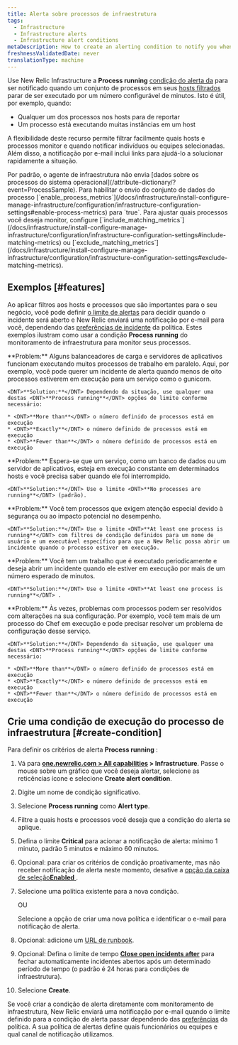 ```yaml
---
title: Alerta sobre processos de infraestrutura
tags:
  - Infrastructure
  - Infrastructure alerts
  - Infrastructure alert conditions
metaDescription: How to create an alerting condition to notify you when processes have stopped reporting or are not running as expected.
freshnessValidatedDate: never
translationType: machine
---
```


Use New Relic Infrastructure a <DNT>**Process running**</DNT> [condição do alerta da](/docs/infrastructure/new-relic-infrastructure/configuration/infrastructure-alerts-add-edit-or-view-host-alert-information) para ser notificado quando um conjunto de processos em seus [hosts filtrados](/docs/infrastructure/new-relic-infrastructure/filter-group/filter-sets-organize-your-infrastructure-hosts) parar de ser executado por um número configurável de minutos. Isto é útil, por exemplo, quando:

* Qualquer um dos processos nos hosts para de reportar
* Um processo está executando muitas instâncias em um host

A flexibilidade deste recurso permite filtrar facilmente quais hosts e processos monitor e quando notificar indivíduos ou equipes selecionadas. Além disso, a notificação por e-mail inclui links para ajudá-lo a solucionar rapidamente a situação.

<Callout variant="important">
  Por padrão, o agente de infraestrutura não envia [dados sobre os processos do sistema operacional](/attribute-dictionary/?event=ProcessSample). Para habilitar o envio do conjunto de dados do processo [`enable_process_metrics`](/docs/infrastructure/install-configure-manage-infrastructure/configuration/infrastructure-configuration-settings#enable-process-metrics) para `true`. Para ajustar quais processos você deseja monitor, configure [`include_matching_metrics`](/docs/infrastructure/install-configure-manage-infrastructure/configuration/infrastructure-configuration-settings#include-matching-metrics) ou [`exclude_matching_metrics`](/docs/infrastructure/install-configure-manage-infrastructure/configuration/infrastructure-configuration-settings#exclude-matching-metrics).
</Callout>

## Exemplos [#features]

Ao aplicar filtros aos hosts e processos que são importantes para o seu negócio, você pode definir [o limite de alertas](/docs/alerts/new-relic-alerts/getting-started/alerts-glossary#alert-threshold) para decidir quando o incidente será aberto e New Relic enviará uma notificação por e-mail para você, dependendo das [preferências de incidente](/docs/alerts/new-relic-alerts/configuring-alert-policies/specify-when-new-relic-creates-incidents) da política. Estes exemplos ilustram como usar a condição <DNT>**Process running**</DNT> do monitoramento de infraestrutura para monitor seus processos.

<CollapserGroup>
  <Collapser id="processes-load" title="Certifique-se de que processos suficientes estejam em execução para satisfazer a carga">
    <DNT>**Problem:**</DNT> Alguns balanceadores de carga e servidores de aplicativos funcionam executando muitos processos de trabalho em paralelo. Aqui, por exemplo, você pode querer um incidente de alerta quando menos de oito processos estiverem em execução para um serviço como o gunicorn.

    <DNT>**Solution:**</DNT> Dependendo da situação, use qualquer uma destas <DNT>**Process running**</DNT> opções de limite conforme necessário:

    * <DNT>**More than**</DNT> o número definido de processos está em execução
    * <DNT>**Exactly**</DNT> o número definido de processos está em execução
    * <DNT>**Fewer than**</DNT> o número definido de processos está em execução
  </Collapser>

  <Collapser id="critical-services" title="Garanta que os serviços críticos sejam executados constantemente">
    <DNT>**Problem:**</DNT> Espera-se que um serviço, como um banco de dados ou um servidor de aplicativos, esteja em execução constante em determinados hosts e você precisa saber quando ele foi interrompido.

    <DNT>**Solution:**</DNT> Use o limite <DNT>**No processes are running**</DNT> (padrão).
  </Collapser>

  <Collapser id="one-critical" title="Monitor a inicialização em busca de processos críticos que requerem atenção especial">
    <DNT>**Problem:**</DNT> Você tem processos que exigem atenção especial devido à segurança ou ao impacto potencial no desempenho.

    <DNT>**Solution:**</DNT> Use o limite <DNT>**At least one process is running**</DNT> com filtros de condição definidos para um nome de usuário e um executável específico para que a New Relic possa abrir um incidente quando o processo estiver em execução.
  </Collapser>

  <Collapser id="one-job-length" title="Certifique-se de que um trabalho não demore muito">
    <DNT>**Problem:**</DNT> Você tem um trabalho que é executado periodicamente e deseja abrir um incidente quando ele estiver em execução por mais de um número esperado de minutos.

    <DNT>**Solution:**</DNT> Use o limite <DNT>**At least one process is running**</DNT> .
  </Collapser>

  <Collapser id="multiple-runaway" title="Fique atento a processos descontrolados ou problemas de configuração">
    <DNT>**Problem:**</DNT> Às vezes, problemas com processos podem ser resolvidos com alterações na sua configuração. Por exemplo, você tem mais de um processo do Chef em execução e pode precisar resolver um problema de configuração desse serviço.

    <DNT>**Solution:**</DNT> Dependendo da situação, use qualquer uma destas <DNT>**Process running**</DNT> opções de limite conforme necessário:

    * <DNT>**More than**</DNT> o número definido de processos está em execução
    * <DNT>**Exactly**</DNT> o número definido de processos está em execução
    * <DNT>**Fewer than**</DNT> o número definido de processos está em execução
  </Collapser>
</CollapserGroup>

## Crie uma condição de execução do processo de infraestrutura [#create-condition]

Para definir os critérios de alerta <DNT>**Process running**</DNT> :

1. Vá para <DNT>**[one.newrelic.com &gt; All capabilities](https://one.newrelic.com/all-capabilities) &gt; Infrastructure**</DNT>. Passe o mouse sobre um gráfico que você deseja alertar, selecione as reticências <Icon name="fe-more-horizontal" /> ícone e selecione <DNT>**Create alert condition**</DNT>.

2. Digite um nome de condição significativo.

3. Selecione <DNT>**Process running**</DNT> como <DNT>**Alert type**</DNT>.

4. Filtre a quais hosts e processos você deseja que a condição do alerta se aplique.

5. Defina o limite <DNT>**Critical**</DNT> para acionar a notificação de alerta: mínimo 1 minuto, padrão 5 minutos e máximo 60 minutos.

6. Opcional: para criar os critérios de condição proativamente, mas não receber notificação de alerta neste momento, desative a [opção da caixa de seleção<DNT>**Enabled**</DNT> ](/docs/infrastructure/new-relic-infrastructure/configuration/infrastructure-alerts-add-edit-or-view-host-alert-information#enabled).

7. Selecione uma política existente para a nova condição.

   OU

   Selecione a opção de criar uma nova política e identificar o e-mail para notificação de alerta.

8. Opcional: adicione um [URL de runbook](#runbook-url-infrastructure).

9. Opcional: Defina o limite de tempo [<DNT>**Close open incidents after**</DNT>](#incident-time-limit) para fechar automaticamente incidentes abertos após um determinado período de tempo (o padrão é 24 horas para condições de infraestrutura).

10. Selecione <DNT>**Create**</DNT>.

Se você criar a condição de alerta diretamente com monitoramento de infraestrutura, New Relic enviará uma notificação por e-mail quando o limite definido para a condição de alerta passar dependendo das [preferências](/docs/alerts/new-relic-alerts/configuring-alert-policies/specify-when-new-relic-creates-incidents) da política. A sua política de alertas define quais funcionários ou equipes e qual canal de notificação utilizamos.